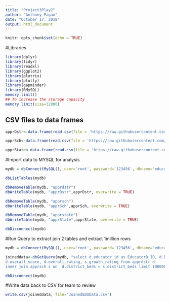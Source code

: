 ```yaml
---
title: "Project3Play2"
author: "Anthony Pagan"
date: "October 17, 2018"
output: html_document
---
```


```r
knitr::opts_chunk$set(echo = TRUE)
```

#Libraries

```r
library(dplyr)
library(tidyr)
library(readxl)
library(ggplot2)
library(plotrix)
library(plotly)
library(gapminder) 
library(RMySQL)
memory.limit()
## To increase the storage capacity
memory.limit(size=32000)
```

## CSV files to data frames

```r
apprDstr<-data.frame(read.csv(file = 'https://raw.githubusercontent.com/apag101/CUNYSPS/master/IS607/Project3/APPR_DISTRICT_RESEARCHER_FILE_DATA.csv', header = TRUE, sep= ",", stringsAsFactors = FALSE))

apprSch<-data.frame(read.csv(file = 'https://raw.githubusercontent.com/apag101/CUNYSPS/master/IS607/Project3/APPR_SCHOOL_RESEARCHER_FILE_DATA.csv', header = TRUE, sep= ",", stringsAsFactors = FALSE))

apprState<-data.frame(read.csv(file = 'https://raw.githubusercontent.com/apag101/CUNYSPS/master/IS607/Project3/APPR_STATEWIDE_RESEARCHER_FILE_DATA.csv', header = TRUE, sep= ",", stringsAsFactors = FALSE))

```

#Import data to MYSQL for analysis

```r
mydb = dbConnect(MySQL(), user='root', password='123456', dbname='education', host='localhost')

dbListTables(mydb)

dbRemoveTable(mydb, "apprdstr")
dbWriteTable(mydb, "apprDstr",apprDstr, overwrite = TRUE)

dbRemoveTable(mydb, "apprsch")
dbWriteTable(mydb, "apprSch",apprSch, overwrite = TRUE)

dbRemoveTable(mydb, "apprstate")
dbWriteTable(mydb, "apprState",apprState, overwrite = TRUE)

dbDisconnect(mydb)
```

#Run Query to extract join 2 tables and extract 1million rows

```r
mydb = dbConnect(MySQL(), user='root', password='123456', dbname='education', host='localhost')

joineddata<-dbGetQuery(mydb, "select d.educator_id as EducatorD_ID, d.DISTRICT_NAME, s.Educator_id as EducatorS_ID, s.School_name, district_needs_category, per_pupil_expenditure,
d.overall_score, d.overall_rating, s.growth_rating from apprdstr d
inner join apprsch s on  d.district_beds = s.district_beds limit 1000000")

dbDisconnect(mydb)
```

#Write data back to CSV for team to review
```r
write.csv(joineddata, file="JoinedEDUData.csv")
```